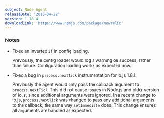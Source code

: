 ```yaml
---
subject: Node Agent
releaseDate: '2015-04-22'
version: 1.18.4
downloadLink: 'https://www.npmjs.com/package/newrelic'
---
```


### Notes

* Fixed an inverted `if` in config loading.

  Previously, the config loader would log a warning on success, rather than failure. Configuration loading works as expected now.
* Fixed a bug in `process.nextTick` instrumentation for io.js 1.8.1.

  Previously the agent would only pass the callback argument to `process.nextTick`. This did not cause issues in Node.js and older version of io.js, since additional arguments were ignored. In a recent change to io.js, `process.nextTick` was changed to pass any additional arguments to the callback, the same way `setImmediate` does. This change ensures all arguments are handled as expected.
